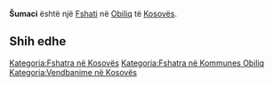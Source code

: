 {{Fshat në 
 | Emri                = Šumaci
 | Emri (Rasa dhanore) = 
 | Figura              = 
 | Shteti              = Kosovës
 | Komuna              = Obiliq
 | Kodi postar         = 
 | Sipërfaqja          = 
 | Popullsia           = 0
 | Regj. i popullsisë  = 
 | Dend. e popullsisë  = 
 | Faqja zyrtare       = 
 <!--- Koordinatat ----> 
 | Gjerësia            = 42.59243
 | Gjatësia            = 21.45113
 | Lartësia            = 
}}
'''Šumaci''' është një [[Fshati]] në [[ Obiliq ]] të [[ Kosovës ]].

<!-- == Gjeografia == -->
<!-- == Historia == -->
<!-- == Demografia == -->
== Shih edhe ==
{{Komuna Obiliq}}
{{Kosovo-Administrata-Cung}}

[[Kategoria:Fshatra në Kosovës]]
[[Kategoria:Fshatra në Kommunes Obiliq]]
[[Kategoria:Vendbanime në Kosovës]]